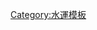 {{Navbox
 | name      = 船员
 | title     = 船上職業（[[船員]]）
 | state     = {{{state|autocollapse}}}
 | listclass = hlist

 | group2 = {{Link-en|甲板部|Deck department}}
 | list2  = {{Navbox|child
 
   | group1 = {{Link-en|甲板部|Deck department|甲板職員}}
   | list1 =
* [[船長]]
* [[船副]]
** [[大副]] 
** [[二副]] 
** [[三副]] 

   | group2 = 甲板部員
   | list2 =
* {{Link-en|水手長|Boatswain}}
* {{Link-en|幹練水手|Able seaman}}
* {{Link-en|普通水手|Ordinary seaman}}
* {{Link-en|氣象員|Weatherman}}
* {{Link-en|軍校學員|Cadet|學員}} 

 }}

 | group3 = {{Link-en|輪機部|Engine department}}
 | list3  = {{Navbox|child

   | group1 = {{Link-en|輪機職員|Engine officer}}
   | list1 =
* [[輪機長]]
* {{Link-en|大管輪|Second engineer}}
* {{Link-en|二管輪|Third engineer}}
* {{Link-en|三管輪|Fourth engineer}}

   | group2 = 輪機部員
   | list2 =
* {{Link-en|機工手|Motorman (ship)}}
* {{Link-en|加油員|Oiler (occupation)}}
* {{Link-en|抹油員|Wiper (occupation)}}
* [[電信]]
* [[訊號]]
* [[雷達]]
* [[聲納]]

 }}

 | group5 = {{Link-en|事務部|Steward's department}}
 | list5 = {{Navbox|child
 
   | group1 = 事務職員
   | list1 =
* {{Link-en|事務長 (船員)|Purser|事務長}}
* {{Link-en|大管事|Chief steward}}
* {{Link-en|二管事|Steward's assistant}}

   | group2 = 事務部員
   | list2 =
* {{Link-en|廚師 (船員)|Chief cook|廚師}}
* {{Link-en|醫務 (船員)|Medical|醫務}}

 }}
 
  | group6 = 其他部門
  | list6 = 
* [[引水人|-{zh-cn:领航员;zh-tw:引水人;}-]]


}}<noinclude>
{{collapsible option}}

[[Category:水運模板]]
</noinclude>